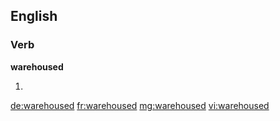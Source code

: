 ==English==

===Verb===
'''warehoused'''

# {{en-past of|warehouse}}

[[de:warehoused]]
[[fr:warehoused]]
[[mg:warehoused]]
[[vi:warehoused]]